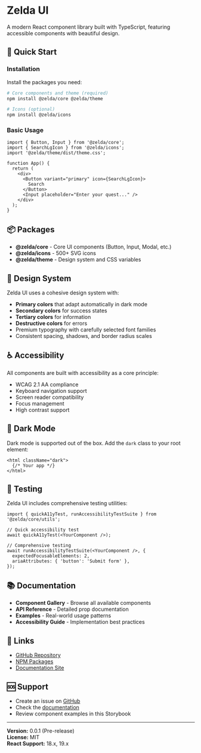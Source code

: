 
<Meta title="Getting Started/Introduction" />

# Zelda UI

A modern React component library built with TypeScript, featuring accessible components with beautiful design.

## 🚀 Quick Start

### Installation

Install the packages you need:

```bash
# Core components and theme (required)
npm install @zelda/core @zelda/theme

# Icons (optional)
npm install @zelda/icons
```

### Basic Usage

```tsx
import { Button, Input } from '@zelda/core';
import { SearchLgIcon } from '@zelda/icons';
import '@zelda/theme/dist/theme.css';

function App() {
  return (
    <div>
      <Button variant="primary" icon={SearchLgIcon}>
        Search
      </Button>
      <Input placeholder="Enter your quest..." />
    </div>
  );
}
```

## 📦 Packages

- **@zelda/core** - Core UI components (Button, Input, Modal, etc.)
- **@zelda/icons** - 500+ SVG icons
- **@zelda/theme** - Design system and CSS variables

## 🎨 Design System

Zelda UI uses a cohesive design system with:

- **Primary colors** that adapt automatically in dark mode
- **Secondary colors** for success states
- **Tertiary colors** for information
- **Destructive colors** for errors
- Premium typography with carefully selected font families
- Consistent spacing, shadows, and border radius scales

## ♿ Accessibility

All components are built with accessibility as a core principle:

- WCAG 2.1 AA compliance
- Keyboard navigation support
- Screen reader compatibility
- Focus management
- High contrast support

## 🌙 Dark Mode

Dark mode is supported out of the box. Add the `dark` class to your root element:

```tsx
<html className="dark">
  {/* Your app */}
</html>
```

## 🧪 Testing

Zelda UI includes comprehensive testing utilities:

```tsx
import { quickA11yTest, runAccessibilityTestSuite } from '@zelda/core/utils';

// Quick accessibility test
await quickA11yTest(<YourComponent />);

// Comprehensive testing
await runAccessibilityTestSuite(<YourComponent />, {
  expectedFocusableElements: 2,
  ariaAttributes: { 'button': 'Submit form' },
});
```

## 📚 Documentation

- **Component Gallery** - Browse all available components
- **API Reference** - Detailed prop documentation
- **Examples** - Real-world usage patterns
- **Accessibility Guide** - Implementation best practices

## 🔗 Links

- [GitHub Repository](https://github.com/goodcallmike/zelda-ui)
- [NPM Packages](https://www.npmjs.com/search?q=%40zelda)
- [Documentation Site](https://goodcallmike.github.io/zelda-ui/)

## 🆘 Support

- Create an issue on [GitHub](https://github.com/goodcallmike/zelda-ui/issues)
- Check the [documentation](https://goodcallmike.github.io/zelda-ui/)
- Review component examples in this Storybook

---

**Version:** 0.0.1 (Pre-release)  
**License:** MIT  
**React Support:** 18.x, 19.x